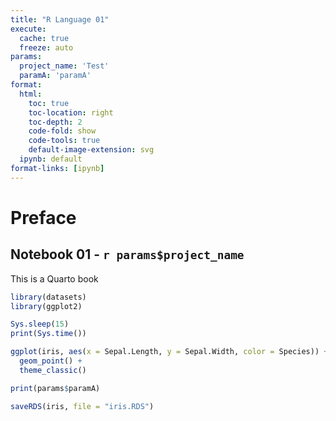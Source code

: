 ```yaml
---
title: "R Language 01"
execute:
  cache: true
  freeze: auto
params:
  project_name: 'Test'
  paramA: 'paramA'
format:
  html:
    toc: true
    toc-location: right
    toc-depth: 2
    code-fold: show
    code-tools: true
    default-image-extension: svg
  ipynb: default
format-links: [ipynb]
---
```


# Preface {.unnumbered}

## Notebook 01 - `r params$project_name`

This is a Quarto book

```r

library(datasets)
library(ggplot2)

Sys.sleep(15)
print(Sys.time())

```

```r

ggplot(iris, aes(x = Sepal.Length, y = Sepal.Width, color = Species)) +
  geom_point() +
  theme_classic()

```

```r

print(params$paramA)

```


```r

saveRDS(iris, file = "iris.RDS")

```
